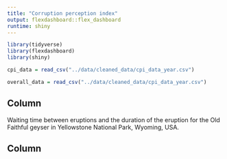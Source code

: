 ```yaml
---
title: "Corruption perception index"
output: flexdashboard::flex_dashboard
runtime: shiny
---
```



```r
library(tidyverse)
library(flexdashboard)
library(shiny)

cpi_data = read_csv("../data/cleaned_data/cpi_data_year.csv")

overall_data = read_csv("../data/cleaned_data/cpi_data_year.csv")
```

Column {.sidebar}
-----------------------------------------------------------------------

Waiting time between eruptions and the duration of the eruption for the
Old Faithful geyser in Yellowstone National Park, Wyoming, USA.


Column
-----------------------------------------------------------------------
